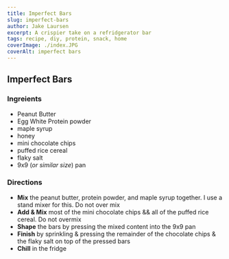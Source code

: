 ```yaml
---
title: Imperfect Bars
slug: imperfect-bars
author: Jake Laursen
excerpt: A crispier take on a refridgerator bar
tags: recipe, diy, protein, snack, home
coverImage: ./index.JPG
coverAlt: imperfect bars
---
```


## Imperfect Bars

### Ingreients

- Peanut Butter
- Egg White Protein powder
- maple syrup
- honey
- mini chocolate chips
- puffed rice cereal
- flaky salt
- 9x9 (_or similar size_) pan

### Directions

- **Mix** the peanut butter, protein powder, and maple syrup together. I use a stand mixer for this. Do not over mix
- **Add & Mix** most of the mini chocolate chips && all of the puffed rice cereal. Do not overmix
- **Shape** the bars by pressing the mixed content into the 9x9 pan
- **Finish** by sprinkling & pressing the remainder of the chocolate chips & the flaky salt on top of the pressed bars
- **Chill** in the fridge
